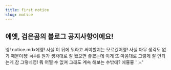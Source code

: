 ```yaml
---
title: first notice
slug: notice
---
```

에엣, 검은곰의 블로그 공지사항이에요!
-----
넹! notice.mdx에영! 사실 이 뒤에 뭐라고 써야할지는 모르겠어영! 사실 아무 생각도 없기 때문이졍!
`아무튼` 뭔가 생각대로 잘 됐으면 좋겠는데 이게 또 마음대로 그렇게 잘 안되는게 참 그렇네영!
뭐 어쩔 수 없져 그래도 계속 해보는 수밖에? 에횽횽 ' ㅅ'
